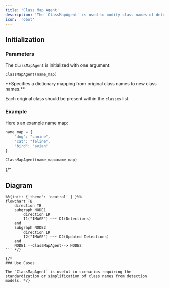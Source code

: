```yaml
---
title: 'Class Map Agent'
description: 'The `ClassMapAgent` is used to modify class names of detected objects.'
icon: 'robot'
---
```


## Initialization

### Parameters

The `ClassMapAgent` is initialized with one argument: 

```
ClassMapAgent(name_map)
```

<ResponseField name="name_map" type="Dict" required>
**Specifies a dictionary mapping from original class names to new class names.**

Each original class should be present within the `classes` list. 
</ResponseField>


### Example

Here's an example name map:
```python
name_map = {
    "dog": "canine",
    "cat": "feline",
    "bird": "avian"
}
```

```python
ClassMapAgent(name_map=name_map)
```

{/* 
## Diagram

```mermaid
%%{init: {'theme': 'neutral' } }%%
flowchart TB
    direction TB
    subgraph NODE1
        direction LR
        I1("IMAGE") ~~~ D1(Detections)
    end
    subgraph NODE2
        direction LR
        I2("IMAGE") ~~~ D2(Updated Detections)
    end
    NODE1 --ClassMapAgent--> NODE2
``` */}

{/* 
### Use Cases

The `ClassMapAgent` is useful in scenarios requiring the standardization or simplification of class names from detection models. */}